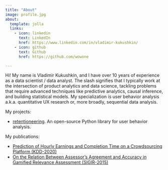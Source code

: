 ```yaml
---
title: "About"
image: profile.jpg
about:
  template: jolla
  links:
    - icon: linkedin
      text: LinkedIn
      href: https://www.linkedin.com/in/vladimir-kukushkin/
    - icon: github
      text: Github
      href: https://github.com/wowone

---
```


Hi! My name is Vladimir Kukushkin, and I have over 10 years of experience as a data scientist / data analyst. The slash signifies that I typically work at the intersection of product analytics and data science, tackling problems that require advanced techniques like predictive analytics, causal inference, and building statistical models. My specialization is user behavior analysis a.k.a. quantitative UX research or, more broadly, sequential data analysis.

My projects:

- [retentioneering](https://doc.retentioneering.com/stable/doc/). An open-source Python library for user behavior analysis.

My publications:

- [Prediction of Hourly Earnings and Completion Time on a Crowdsourcing Platform (KDD-2020)](https://dl.acm.org/doi/10.1145/3394486.3403369)
- [On the Relation Between Assessor's Agreement and Accuracy in Gamified Relevance Assessment (SIGIR-2015)](http://dl.acm.org/citation.cfm?id=2767727)